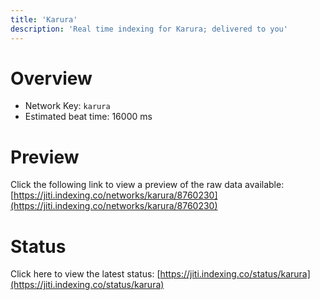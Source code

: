 ```yaml
---
title: 'Karura'
description: 'Real time indexing for Karura; delivered to you'
---
```


# Overview
- Network Key: `karura`
- Estimated beat time: 16000 ms

# Preview
Click the following link to view a preview of the raw data available: [https://jiti.indexing.co/networks/karura/8760230](https://jiti.indexing.co/networks/karura/8760230)

# Status
Click here to view the latest status: [https://jiti.indexing.co/status/karura](https://jiti.indexing.co/status/karura)
